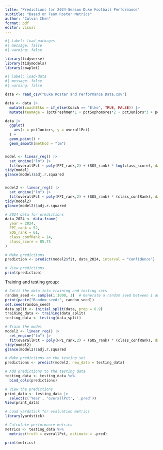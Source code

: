 ```yaml
---
title: "Predictions for 2024-Season Duke Football Performance"
subtitle: "Based on Team Roster Metrics"
author: "Calvin Chen"
format: pdf
editor: visual
---
```


```r
#| label: load-packages
#| message: false
#| warning: false

library(tidyverse)
library(tidymodels)
library(cowplot)
```

```r
#| label: load-data
#| message: false
#| warning: false

data <- read_csv("Duke Roster and Performance Data.csv")

data <- data |>
  mutate(coachElko = if_else(Coach == "Elko", TRUE, FALSE)) |>
  mutate(teamAge = (pctFreshmen*1 + pctSophomores*2 + pctJuniors*3 + pctSeniors*4))
```

```r
data |>
  ggplot(
    aes(x = pctJuniors, y = overallPct)
  ) +
  geom_point() +
  geom_smooth(method = "lm")


model <- linear_reg() |>
  set_engine("lm") |>
  fit(overallPct ~ poly(FPI_rank,2) + (SOS_rank) * log(class_score), data = data)
tidy(model)
glance(model)$adj.r.squared


model2 <- linear_reg() |>
  set_engine("lm") |>
  fit(overallPct ~ poly(FPI_rank,2) + (SOS_rank) * (class_confRank), data = data)
tidy(model2)
glance(model2)$adj.r.squared
```

```r
# 2024 data for predictions
data_2024 <- data.frame(
  year = 2024,
  FPI_rank = 52,
  SOS_rank = 61,
  class_confRank = 14,
  class_score = 85.75
)

# Make predictions
prediction <- predict(model2$fit, data_2024, interval = "confidence")

# View predictions
print(prediction)
```

Training and testing group:

```r
# Split the data into training and testing sets
random_seed <- sample(1:1000, 1)  # Generate a random seed between 1 and 1000
print(paste("Random seed:", random_seed))
set.seed(random_seed)
data_split <- initial_split(data, prop = 0.9)
training_data <- training(data_split)
testing_data <- testing(data_split)

# Train the model
model2 <- linear_reg() |>
  set_engine("lm") |>
  fit(overallPct ~ poly(FPI_rank,2) + (SOS_rank) * (class_confRank), data = data)
tidy(model2)
glance(model2)$adj.r.squared

# Make predictions on the testing set
predictions <- predict(model2, new_data = testing_data)

# Add predictions to the testing data
testing_data <- testing_data %>%
  bind_cols(predictions)

# View the predictions
print_data <- testing_data |>
  select(c('Year', 'overallPct', '.pred'))
View(print_data)

# Load yardstick for evaluation metrics
library(yardstick)

# Calculate performance metrics
metrics <- testing_data %>%
  metrics(truth = overallPct, estimate = .pred)

print(metrics)
```
